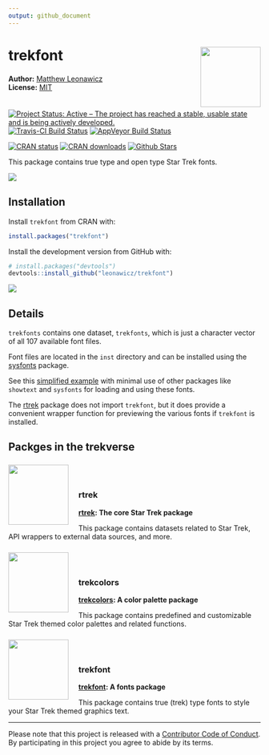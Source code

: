 ```yaml
---
output: github_document
---
```


<!-- README.md is generated from README.Rmd. Please edit that file -->

# trekfont <img src="man/figures/logo.png" style="margin-left:10px;margin-bottom:5px;" width="120" align="right">
**Author:** [Matthew Leonawicz](https://leonawicz.github.io/blog/) <a href="https://orcid.org/0000-0001-9452-2771" target="orcid.widget">
<image class="orcid" src="https://members.orcid.org/sites/default/files/vector_iD_icon.svg" height="16"></a>
<br/>
**License:** [MIT](https://opensource.org/licenses/GPL-3.0)<br/>

[![Project Status: Active – The project has reached a stable, usable state and is being actively developed.](http://www.repostatus.org/badges/latest/active.svg)](http://www.repostatus.org/#active)
[![Travis-CI Build Status](https://travis-ci.org/leonawicz/trekfont.svg?branch=master)](https://travis-ci.org/leonawicz/trekfont)
[![AppVeyor Build Status](https://ci.appveyor.com/api/projects/status/github/leonawicz/trekfont?branch=master&svg=true)](https://ci.appveyor.com/project/leonawicz/trekfont)

[![CRAN status](http://www.r-pkg.org/badges/version/trekfont)](https://cran.r-project.org/package=trekfont)
[![CRAN downloads](http://cranlogs.r-pkg.org/badges/grand-total/trekfont)](https://cran.r-project.org/package=trekfont) 
[![Github Stars](https://img.shields.io/github/stars/leonawicz/trekfont.svg?style=social&label=Github)](https://github.com/leonawicz/trekfont)

This package contains true type and open type Star Trek fonts.

<img src="https://raw.githubusercontent.com/leonawicz/rtrek/master/data-raw/images/font_preview.png">

## Installation

Install `trekfont` from CRAN with:

``` r
install.packages("trekfont")
```

Install the development version from GitHub with:

``` r
# install.packages("devtools")
devtools::install_github("leonawicz/trekfont")
```

<img src="https://raw.githubusercontent.com/leonawicz/blog/master/static/img/post/trekfont_plot.png">

## Details

`trekfonts` contains one dataset, `trekfonts`, which is just a character vector of all 107 available font files.

Font files are located in the `inst` directory and can be installed using the [sysfonts](https://CRAN.R-project.org/package=sysfonts) package.

See this [simplified example](https://leonawicz.github.io/blog/post/trekfont-star-trek-themed-fonts-package/) with minimal use of other packages like `showtext` and `sysfonts` for loading and using these fonts.

The [rtrek](https://github.com/leonawicz/rtrek) package does not import `trekfont`, but it does provide a convenient wrapper function for previewing the various fonts if `trekfont` is installed.

## Packges in the trekverse

<div class="row">
<div class="col-sm-2">
<img src="https://raw.githubusercontent.com/leonawicz/rtrek/master/man/figures/logo.png" style="float:left;margin-right:20px;margin-bottom:10px;" width="120">
</div>
<div class="col-sm-10">
<h3 style="padding-top:50px;">rtrek</h3>
<h4 style="padding:0px;margin-top:5px;margin-bottom:5px;"><a href="https://github.com/leonawicz/rtrek">rtrek</a>: The core Star Trek package</h4>
This package contains datasets related to Star Trek, API wrappers to external data sources, and more.
</div></div>

<div class="row">
<div class="col-sm-2">
<img src="https://raw.githubusercontent.com/leonawicz/trekcolors/master/man/figures/logo.png" style="float:left;margin-right:20px;margin-bottom:10px;" width="120">
</div>
<div class="col-sm-10">
<h3 style="padding-top:50px;">trekcolors</h3>
<h4 style="padding:0px;margin-top:5px;margin-bottom:5px;"><a href="https://github.com/leonawicz/trekcolors">trekcolors</a>: A color palette package</h4>
This package contains predefined and customizable Star Trek themed color palettes and related functions.
</div></div>

<div class="row">
<div class="col-sm-2">
<img src="https://raw.githubusercontent.com/leonawicz/trekfont/master/man/figures/logo.png" style="float:left;margin-right:20px;margin-bottom:10px;" width="120">
</div>
<div class="col-sm-10">
<h3 style="padding-top:50px;">trekfont</h3>
<h4 style="padding:0px;margin-top:5px;margin-bottom:5px;"><a href="https://github.com/leonawicz/trekfont">trekfont</a>: A fonts package</h4>
This package contains true (trek) type fonts to style your Star Trek themed graphics text.
</div></div>

---

Please note that this project is released with a [Contributor Code of Conduct](https://github.com/leonawicz/trekfont/blob/master/CODE_OF_CONDUCT.md). By participating in this project you agree to abide by its terms.
